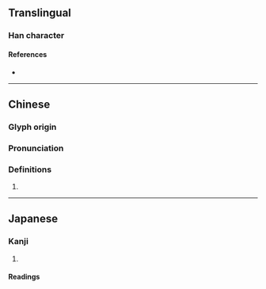 {{character info/new}}
==Translingual==

===Han character===
{{Han char|rn=32|rad=土|as=04|sn=7|four=48127|canj=GOIN|ids=⿰土今}}

====References====
* {{Han ref|kx=0224.290|dkj=04914|dj=0459.180|hdz=10424.010|uh=5745|ud=22341|bh=CAAB|bd=51883}}

----

==Chinese==
{{zh-forms}}

===Glyph origin===
{{Han etym}}

===Pronunciation===
{{zh-pron
|m=qǐn
|c=gam2,jam2
|mc=y
|oc=y
|cat=
}}

===Definitions===
{{zh-hanzi}}

# {{rfdef|zh}}

----

==Japanese==

===Kanji===
{{ja-kanji|grade=|rs=土04}}

# {{defn|lang=ja|sort=土04}}

====Readings====
{{ja-readings|on=[[きん]] (kin), [[こん]] (kon), [[ぎん]] (gin), [[ごん]] (gon), [[さん]] (san)|kun=[[あな]] (ana)}}